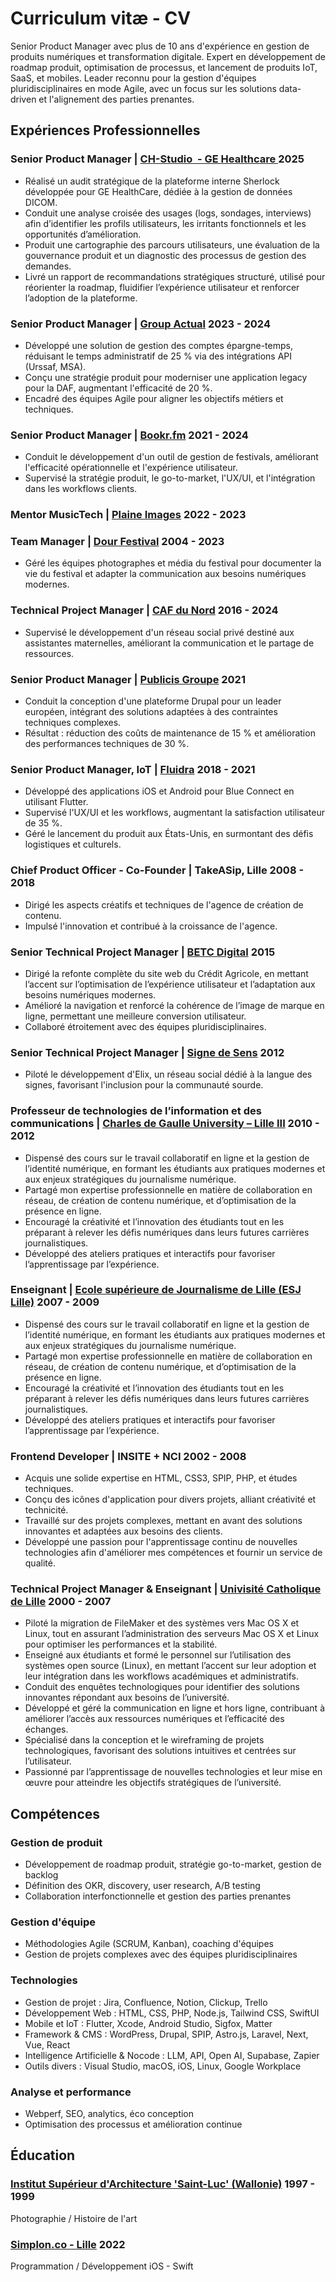# Curriculum vitæ - CV

Senior Product Manager avec plus de 10 ans d'expérience en gestion de produits numériques et transformation digitale. Expert en développement de roadmap produit, optimisation de processus, et lancement de produits IoT, SaaS, et mobiles. Leader reconnu pour la gestion d'équipes pluridisciplinaires en mode Agile, avec un focus sur les solutions data-driven et l'alignement des parties prenantes.

## Expériences Professionnelles

### Senior Product Manager | **<a href="https://chstudio.fr/project/plateforme-de-gestion-de-donnees-dicom/" target="_blank">CH-Studio  - GE Healthcare </a>** **2025**

- Réalisé un audit stratégique de la plateforme interne Sherlock développée pour GE HealthCare, dédiée à la gestion de données DICOM.
- Conduit une analyse croisée des usages (logs, sondages, interviews) afin d’identifier les profils utilisateurs, les irritants fonctionnels et les opportunités d’amélioration.
- Produit une cartographie des parcours utilisateurs, une évaluation de la gouvernance produit et un diagnostic des processus de gestion des demandes.
- Livré un rapport de recommandations stratégiques structuré, utilisé pour réorienter la roadmap, fluidifier l’expérience utilisateur et renforcer l’adoption de la plateforme.

### Senior Product Manager | **<a href="https://www.groupeactual.eu/" target="_blank">Group Actual</a>** **2023 - 2024**

- Développé une solution de gestion des comptes épargne-temps, réduisant le temps administratif de 25 % via des intégrations API (Urssaf, MSA).
- Conçu une stratégie produit pour moderniser une application legacy pour la DAF, augmentant l'efficacité de 20 %.
- Encadré des équipes Agile pour aligner les objectifs métiers et techniques.

### Senior Product Manager | **<a href="https://bookr.fm/" target="_blank">Bookr.fm</a>** **2021 - 2024**

- Conduit le développement d'un outil de gestion de festivals, améliorant l'efficacité opérationnelle et l'expérience utilisateur.
- Supervisé la stratégie produit, le go-to-market, l'UX/UI, et l'intégration dans les workflows clients.

### Mentor MusicTech | **<a href="https://www.plaine-images.fr/" target="_blank">Plaine Images</a>** **2022 - 2023**

### Team Manager | **<a href="https://www.dourfestival.eu/" target="_blank">Dour Festival</a>** **2004 - 2023**

- Géré les équipes photographes et média du festival pour documenter la vie du festival et adapter la communication aux besoins numériques modernes.

### Technical Project Manager | **<a href="https://www.caf.fr/" target="_blank">CAF du Nord</a>** **2016 - 2024**

- Supervisé le développement d'un réseau social privé destiné aux assistantes maternelles, améliorant la communication et le partage de ressources.

### Senior Product Manager | **<a href="https://www.publicisgroupe.com/" target="_blank">Publicis Groupe</a>** **2021**

- Conduit la conception d'une plateforme Drupal pour un leader européen, intégrant des solutions adaptées à des contraintes techniques complexes.
- Résultat : réduction des coûts de maintenance de 15 % et amélioration des performances techniques de 30 %.

### Senior Product Manager, IoT | **<a href="https://www.fluidra.com/" target="_blank">Fluidra</a>** **2018 - 2021**

- Développé des applications iOS et Android pour Blue Connect en utilisant Flutter.
- Supervisé l'UX/UI et les workflows, augmentant la satisfaction utilisateur de 35 %.
- Géré le lancement du produit aux États-Unis, en surmontant des défis logistiques et culturels.

### Chief Product Officer - Co-Founder | TakeASip, Lille **2008 - 2018**

- Dirigé les aspects créatifs et techniques de l'agence de création de contenu.
- Impulsé l'innovation et contribué à la croissance de l'agence.

### Senior Technical Project Manager | **<a href="https://www.betc.com/" target="_blank">BETC Digital</a>** **2015**

- Dirigé la refonte complète du site web du Crédit Agricole, en mettant l’accent sur l’optimisation de l’expérience utilisateur et l’adaptation aux besoins numériques modernes.
- Amélioré la navigation et renforcé la cohérence de l’image de marque en ligne, permettant une meilleure conversion utilisateur.
- Collaboré étroitement avec des équipes pluridisciplinaires.

### Senior Technical Project Manager | **<a href="https://www.signedesens.org/" target="_blank">Signe de Sens</a>** **2012**

- Piloté le développement d'Elix, un réseau social dédié à la langue des signes, favorisant l'inclusion pour la communauté sourde.

### Professeur de technologies de l’information et des communications | **<a href="http://www.esj-lille.fr/" target="_blank">Charles de Gaulle University – Lille III</a>** **2010 - 2012**

- Dispensé des cours sur le travail collaboratif en ligne et la gestion de l’identité numérique, en formant les étudiants aux pratiques modernes et aux enjeux stratégiques du journalisme numérique.
- Partagé mon expertise professionnelle en matière de collaboration en réseau, de création de contenu numérique, et d’optimisation de la présence en ligne.
- Encouragé la créativité et l’innovation des étudiants tout en les préparant à relever les défis numériques dans leurs futures carrières journalistiques.
- Développé des ateliers pratiques et interactifs pour favoriser l’apprentissage par l’expérience.

### Enseignant | **<a href="http://www.esj-lille.fr/" target="_blank">Ecole supérieure de Journalisme de Lille (ESJ Lille)</a>** **2007 - 2009**

- Dispensé des cours sur le travail collaboratif en ligne et la gestion de l’identité numérique, en formant les étudiants aux pratiques modernes et aux enjeux stratégiques du journalisme numérique.
- Partagé mon expertise professionnelle en matière de collaboration en réseau, de création de contenu numérique, et d’optimisation de la présence en ligne.
- Encouragé la créativité et l’innovation des étudiants tout en les préparant à relever les défis numériques dans leurs futures carrières journalistiques.
- Développé des ateliers pratiques et interactifs pour favoriser l’apprentissage par l’expérience.


### Frontend Developer | INSITE + NCI **2002 - 2008**

- Acquis une solide expertise en HTML, CSS3, SPIP, PHP, et études techniques.
- Conçu des icônes d'application pour divers projets, alliant créativité et technicité.
- Travaillé sur des projets complexes, mettant en avant des solutions innovantes et adaptées aux besoins des clients.
- Développé une passion pour l'apprentissage continu de nouvelles technologies afin d'améliorer mes compétences et fournir un service de qualité.

### Technical Project Manager & Enseignant | **<a href="https://icl.fr/" target="_blank">Univisité Catholique de Lille</a>** **2000 - 2007**

- Piloté la migration de FileMaker et des systèmes vers Mac OS X et Linux, tout en assurant l’administration des serveurs Mac OS X et Linux pour optimiser les performances et la stabilité.
- Enseigné aux étudiants et formé le personnel sur l’utilisation des systèmes open source (Linux), en mettant l’accent sur leur adoption et leur intégration dans les workflows académiques et administratifs.
- Conduit des enquêtes technologiques pour identifier des solutions innovantes répondant aux besoins de l’université.
- Développé et géré la communication en ligne et hors ligne, contribuant à améliorer l’accès aux ressources numériques et l’efficacité des échanges.
- Spécialisé dans la conception et le wireframing de projets technologiques, favorisant des solutions intuitives et centrées sur l’utilisateur.
- Passionné par l’apprentissage de nouvelles technologies et leur mise en œuvre pour atteindre les objectifs stratégiques de l’université.

## Compétences

### Gestion de produit
- Développement de roadmap produit, stratégie go-to-market, gestion de backlog
- Définition des OKR, discovery, user research, A/B testing
- Collaboration interfonctionnelle et gestion des parties prenantes

### Gestion d'équipe
- Méthodologies Agile (SCRUM, Kanban), coaching d'équipes
- Gestion de projets complexes avec des équipes pluridisciplinaires

### Technologies
- Gestion de projet : Jira, Confluence, Notion, Clickup, Trello
- Développement Web : HTML, CSS, PHP, Node.js, Tailwind CSS, SwiftUI
- Mobile et IoT : Flutter, Xcode, Android Studio, Sigfox, Matter
- Framework & CMS : WordPress, Drupal, SPIP, Astro.js, Laravel, Next, Vue, React
- Intelligence Artificielle & Nocode : LLM, API, Open AI, Supabase, Zapier
- Outils divers : Visual Studio, macOS, iOS, Linux, Google Workplace

### Analyse et performance
- Webperf, SEO, analytics, éco conception
- Optimisation des processus et amélioration continue

## Éducation

### **<a href="https://www.saint-luc.be/" target="_blank">Institut Supérieur d'Architecture 'Saint-Luc' (Wallonie)</a>** **1997 - 1999**
Photographie / Histoire de l'art

### **<a href="https://simplon.co/" target="_blank">Simplon.co - Lille</a>** **2022**
Programmation / Développement iOS - Swift